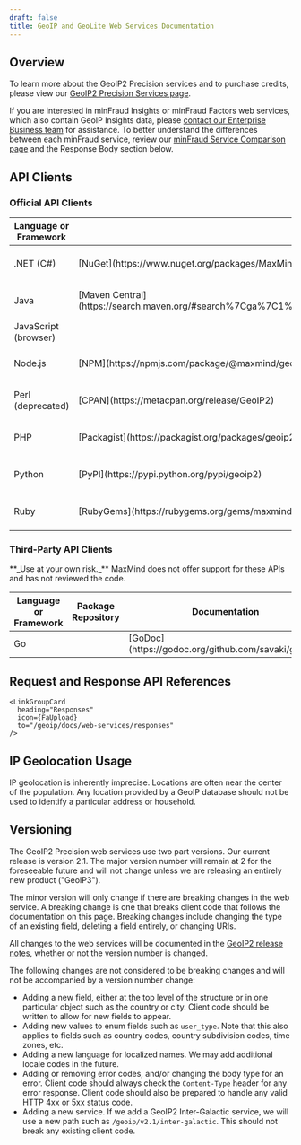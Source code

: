 ```yaml
---
draft: false
title: GeoIP and GeoLite Web Services Documentation
---
```



## Overview

To learn more about the GeoIP2 Precision services and to purchase credits,
please view our [GeoIP2 Precision Services page](https://www.maxmind.com/en/geoip2-precision-services).

If you are interested in minFraud Insights or minFraud Factors web services, which also contain GeoIP Insights data, please [contact our Enterprise Business team](https://www.maxmind.com/en/sales-contact?comments=I+am+interested+in+minFraud+Factors.&interested_in=minfraud)
for assistance. To better understand the differences between each minFraud
service, review our [minFraud Service Comparison page](https://www.maxmind.com/en/solutions/minfraud-services#compare-features)
and the Response Body section below.

## API Clients

### Official API Clients

<table>
  <thead>
    <tr>
      <th>Language or Framework</th>
      <th>Package Repository</th>
      <th>Documentation</th>
      <th>Version Control</th>
    </tr>
  </thead>
  <tbody>
    <tr>
      <td>.NET (C#)</td>
      <td>[NuGet](https://www.nuget.org/packages/MaxMind.GeoIP2/)</td>
      <td>[GitHub Pages](https://maxmind.github.io/GeoIP2-dotnet/)</td>
      <td>[Github](https://github.com/maxmind/GeoIP2-dotnet) </td>
    </tr>
    <tr>
      <td>Java</td>
      <td>[Maven Central](https://search.maven.org/#search%7Cga%7C1%7Cg%3A%22com.maxmind.geoip2%22%20AND%20a%3A%22geoip2%22)</td>
      <td>[GitHub Pages](https://maxmind.github.io/GeoIP2-java/)</td>
      <td>[Github](https://github.com/maxmind/GeoIP2-java)</td>
    </tr>
    <tr>
      <td>JavaScript (browser)</td>
      <td></td>
      <td>[API Docs](/geoip/geolocate-an-ip/client-side-javascript)</td>
      <td></td>
    </tr>
    <tr>
      <td>Node.js </td>
      <td>[NPM](https://npmjs.com/package/@maxmind/geoip2-node) </td>
      <td>[GitHub Pages](https://maxmind.github.io/GeoIP2-node/)</td>
      <td>[GitHub](https://github.com/maxmind/GeoIP2-node)</td>
    </tr>
    <tr>
      <td>Perl (deprecated)</td>
      <td>[CPAN](https://metacpan.org/release/GeoIP2)</td>
      <td>[MetaCPAN](https://metacpan.org/release/GeoIP2)</td>
      <td>[GitHub](https://github.com/maxmind/GeoIP2-perl)</td>
    </tr>
    <tr>
      <td>PHP</td>
      <td>[Packagist](https://packagist.org/packages/geoip2/geoip2)</td>
      <td>[GitHub Pages](https://maxmind.github.io/GeoIP2-php/)</td>
      <td>[GitHub](https://github.com/maxmind/GeoIP2-php)</td>
    </tr>
    <tr>
      <td>Python</td>
      <td>[PyPI](https://pypi.python.org/pypi/geoip2)</td>
      <td>[Read the Docs](https://geoip2.readthedocs.org/en/latest/)</td>
      <td>[GitHub](https://github.com/maxmind/GeoIP2-python)</td>
    </tr>
    <tr>
      <td>Ruby</td>
      <td>[RubyGems](https://rubygems.org/gems/maxmind-geoip2)</td>
      <td>[RubyDoc](https://www.rubydoc.info/gems/maxmind-geoip2)</td>
      <td>[GitHub](https://github.com/maxmind/GeoIP2-ruby)</td>
    </tr>
  </tbody>
</table>

### Third-Party API Clients

<Alert type="warning">
  **_Use at your own risk._** MaxMind does not offer support for these APIs and
  has not reviewed the code.
</Alert>

<table>
  <thead>
    <tr>
      <th>Language or Framework</th>
      <th>Package Repository</th>
      <th>Documentation</th>
      <th>Version Control</th>
    </tr>
  </thead>
  <tbody>
    <tr>
      <td>Go</td>
      <td></td>
      <td>[GoDoc](https://godoc.org/github.com/savaki/geoip2)</td>
      <td>[GitHub](https://github.com/savaki/geoip2)</td>
    </tr>
  </tbody>
</table>


## Request and Response API References

<LinkGroupContainer heading="References">
  <LinkGroup>
    <LinkGroupCard
      heading="Requests"
      icon={FaDownload}
      to="/geoip/docs/web-services/requests"
    />

    <LinkGroupCard
      heading="Responses"
      icon={FaUpload}
      to="/geoip/docs/web-services/responses"
    />
  </LinkGroup>
</LinkGroupContainer>

## IP Geolocation Usage
IP geolocation is inherently imprecise. Locations are often near the center of
the population. Any location provided by a GeoIP database should not be used to
identify a particular address or household.

## Versioning
The GeoIP2 Precision web services use two part versions. Our current release is
version 2.1. The major version number will remain at 2 for the foreseeable
future and will not change unless we are releasing an entirely new product
("GeoIP3").

The minor version will only change if there are breaking changes in the web
service. A breaking change is one that breaks client code that follows the
documentation on this page. Breaking changes include changing the type of an
existing field, deleting a field entirely, or changing URIs.

All changes to the web services will be documented in the
[GeoIP2 release notes](/geoip/release-notes), whether or not the version number
is changed.

The following changes are not considered to be breaking changes and will not be
accompanied by a version number change:

* Adding a new field, either at the top level of the structure or in one
particular object such as the country or city. Client code should be written to
allow for new fields to appear.
* Adding new values to enum fields such as `user_type`. Note that this also
applies to fields such as country codes, country subdivision codes, time zones,
etc.
* Adding a new language for localized names. We may add additional locale codes
in the future.
* Adding or removing error codes, and/or changing the body type for an error.
Client code should always check the `Content-Type` header for any error
response. Client code should also be prepared to handle any valid HTTP 4xx or
5xx status code.
* Adding a new service. If we add a GeoIP2 Inter-Galactic service, we will use a
new path such as `/geoip/v2.1/inter-galactic`. This should not break any
existing client code.
